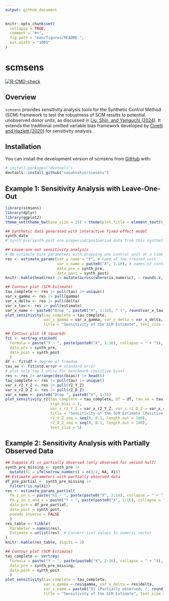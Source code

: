 ```yaml
---
output: github_document
---
```


<!-- README.md is generated from README.Rmd. Please edit that file -->

```r
knitr::opts_chunk$set(
  collapse = TRUE,
  comment = "#>",
  fig.path = "man/figures/README-",
  out.width = "100%"
)
```

# scmsens

<!-- badges: start -->
[![R-CMD-check](https://github.com/sooahnshin/scmsens/actions/workflows/R-CMD-check.yaml/badge.svg)](https://github.com/sooahnshin/scmsens/actions/workflows/R-CMD-check.yaml)
<!-- badges: end -->

## Overview

`scmsens` provides sensitivity analysis tools for the Synthetic Control Method (SCM) 
framework to test the robustness of SCM results to potential unobserved donor units, 
as discussed in [Liu, Shin, and Yamauchi (2024)](https://sooahnshin.com/SCM_Missing.pdf). 
It extends the traditional omitted variable bias framework developed by 
[Cinelli and Hazlett (2020)](https://doi.org/10.1111/rssb.12348)
for sensitivity analysis.

## Installation

You can install the development version of scmsens from [GitHub](https://github.com/) with:

``` r
# install.packages("devtools")
devtools::install_github("sooahnshin/scmsens")
```

## Example 1: Sensitivity Analysis with Leave-One-Out

```r
library(scmsens)
library(dplyr)
library(ggplot2)
theme_set(theme_bw(base_size = 15) + theme(plot.title = element_text(hjust = 0.5)))

## Synthetic data generated with interactive fixed effect model
synth_data
# synth_pre/synth_post are preperiod/postperiod data from this synthetic data

## Leave-one-out sensitivity analysis
# We estimate bias parameters with dropping one control unit at a time
res <- estimate_params(var_y_name = "Y", # name of the treated unit
                       var_x_name = paste0("X", 1:16), # names of control units
                       data_pre = synth_pre,
                       data_post = synth_post)
knitr::kable(head(res) |> mutate(across(where(is.numeric), ~ round(.x, 3))))

## Contour plot (SCM Estimate)
tau_complete <- res |> pull(tau) |> unique()
var_x_gamma <- res |> pull(gamma)
var_x_delta <- res |> pull(delta)
var_x_tau <- res |> pull(estimate)
var_x_name <- paste0("Drop ", paste0("X", 1:16), " (", round(var_x_tau, 1), ")")
plot_sensitivity(tau_complete = tau_complete,
                 var_x_gamma = var_x_gamma, var_x_delta = var_x_delta, var_x_name = var_x_name,
                 title = "Sensitivity of the SCM Estimate", text_size = 4)

## Contour plot (R squared)
fit <- vertreg_stacked(
  formula = paste("Y ~ ", paste(paste0("X", 1:16), collapse = " + ")),
  data_pre = synth_pre,
  data_post = synth_post
  )
df <- fit$df # degree of freedom
tau_se <- fit$std.error # standard error
# plot only top 5 units for benchmark (positive bias)
res <- res |> arrange(desc(bias)) |> head(5)
tau_complete <- res |> pull(tau) |> unique()
var_x_r2_Y_Z <- res |> pull(r2_Y_Z)
var_x_r2_D_Z <- res |> pull(r2_D_Z)
var_x_name <- paste0("Drop ", paste0("X", 1:5))
plot_sensitivity_r2(tau_complete = tau_complete, df = df, tau_se = tau_se,
                    sign_bias = 1,
                    var_x_r2_Y_Z = var_x_r2_Y_Z, var_x_r2_D_Z = var_x_r2_D_Z, var_x_name = var_x_name,
                    title = "Sensitivity of the SCM Estimate (Positive Bias)",
                    r2_Y_Z_seq = seq(0, 0.1, length.out = 100),
                    r2_D_Z_seq = seq(0, 0.1, length.out = 100),
                    text_size = 5)

```

## Example 2: Sensitivity Analysis with Partially Observed Data
```r
## Suppose X1 is partially observed (only observed for second half)
synth_pre_missing <- synth_pre |>
  mutate(X1 = ifelse(row_number() < n()/2, NA, X1)) 
## Estimate parameters with partially observed data 
df_pre_partial <- synth_pre_missing |>
  filter(!is.na(X1))
res <- estimate_params_partial(
  fm_z_on_x = paste("X1 ~ ", paste(paste0("X", 2:16), collapse = " + ")),
  fm_y_on_z_and_x = paste("Y ~ ", paste(paste0("X", 1:16), collapse = " + ")),
  data_pre = df_pre_partial,
  data_post = synth_post,
  pseudo_inverse = FALSE
  )
res_table <- tibble(
  Parameter = names(res),
  Estimate = unlist(res)  # Convert list values to numeric vector
)
knitr::kable(res_table, digits = 3)

## Contour plot (SCM Estimate)
tau_complete <- vertreg(
  formula = paste("Y ~ ", paste(paste0("X", 2:16), collapse = " + ")),
  data_pre = synth_pre_missing,
  data_post = synth_post
  )
plot_sensitivity(tau_complete = tau_complete,
                 var_x_gamma = res$gamma, var_x_delta = res$delta, 
                 var_x_name = paste0("X1 (Partially observed; ", round(tau_complete - res$bias, 1), ")"),
                 title = "Sensitivity of the SCM Estimate", text_size = 4)
```

